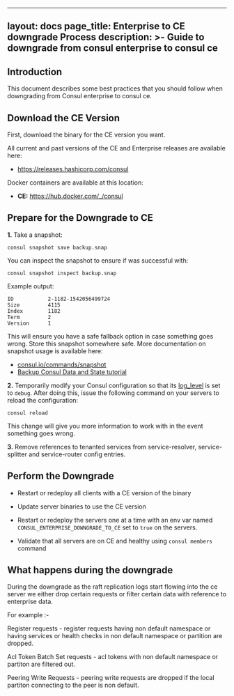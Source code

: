 
---
layout: docs
page_title:  Enterprise to CE downgrade Process
description: >-
  Guide to downgrade from consul enterprise to consul ce
---


## Introduction

This document describes some best practices that you should follow when
downgrading from Consul enterprise to consul ce.

## Download the CE Version

First, download the binary for the CE version you want.

<Tabs>
<Tab heading="Binary">

All current and past versions of the CE and Enterprise releases are
available here:

- https://releases.hashicorp.com/consul

</Tab>
<Tab heading="Docker">

Docker containers are available at this location:

- **CE:** https://hub.docker.com/_/consul

</Tab>

</Tabs>

## Prepare for the Downgrade to CE

**1.** Take a snapshot:

```
consul snapshot save backup.snap
```

You can inspect the snapshot to ensure if was successful with:

```
consul snapshot inspect backup.snap
```

Example output:

```
ID           2-1182-1542056499724
Size         4115
Index        1182
Term         2
Version      1
```

This will ensure you have a safe fallback option in case something goes wrong. Store
this snapshot somewhere safe. More documentation on snapshot usage is available here:

- [consul.io/commands/snapshot](/consul/commands/snapshot)
- [Backup Consul Data and State tutorial](/consul/tutorials/production-deploy/backup-and-restore)

**2.** Temporarily modify your Consul configuration so that its [log_level](/consul/docs/agent/config/cli-flags#_log_level)
is set to `debug`. After doing this, issue the following command on your servers to
reload the configuration:

```
consul reload
```

This change will give you more information to work with in the event something goes wrong.


**3.** Remove references to tenanted services from service-resolver, service-splitter and service-router config entries.


## Perform the Downgrade

- Restart or redeploy all clients with a CE version of the binary

- Update server binaries to use the CE version

- Restart or redeploy the servers one at a time with an env var named `CONSUL_ENTERPRISE_DOWNGRADE_TO_CE` set to `true` on the servers.

- Validate that all servers are on CE and healthy using `consul members` command

## What happens during the downgrade

During the downgrade as the raft replication logs start flowing into the ce server we either drop certain requests or filter certain data with reference to enterprise data.

For example :-

Register requests - register requests having non default namespace or having services or health checks in non default namespace or partition are dropped.

Acl Token Batch Set requests -  acl  tokens with non default namespace or partiton are filtered out.


Peering Write Requests - peering write requests are dropped if the local partiton connecting to the peer is non default.